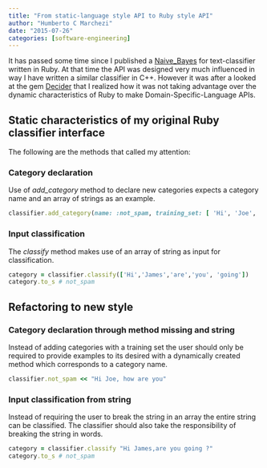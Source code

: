 ```yaml
---
title: "From static-language style API to Ruby style API"
author: "Humberto C Marchezi"
date: "2015-07-26"
categories: [software-engineering]
---
```



It has passed some time since I published a [Naive_Bayes](https://github.com/hcmarchezi/naive_bayes) for
text-classifier written in Ruby. At that time the API was designed very much influenced in way I have written a similar classifier in C++.
However it was after a looked at the gem [Decider](https://github.com/danielsdeleo/Decider) that I realized how
it was not taking advantage over the dynamic characteristics of Ruby to make Domain-Specific-Language APIs.

Static characteristics of my original Ruby classifier interface
---------------------------------------------------------------

The following are the methods that called my attention:

### Category declaration

Use of *add_category* method to declare new categories expects a
category name and an array of strings as an example.

```ruby
classifier.add_category(name: :not_spam, training_set: [ 'Hi', 'Joe', 'how', 'are', 'you' ])
```

### Input classification

The *classify* method makes use of an array of string as input for
classification.

```ruby
category = classifier.classify(['Hi','James','are','you', 'going'])
category.to_s # not_spam
```

Refactoring to new style
------------------------

### Category declaration through method missing and string

Instead of adding categories with a training set the user should only be
required to provide examples to its desired with a dynamically created
method which corresponds to a category name.

```ruby
classifier.not_spam << "Hi Joe, how are you"
```

### Input classification from string

Instead of requiring the user to break the string in an array the entire
string can be classified. The classifier should also take the
responsibility of breaking the string in words.

```ruby
category = classifier.classify "Hi James,are you going ?"
category.to_s # not_spam
```

